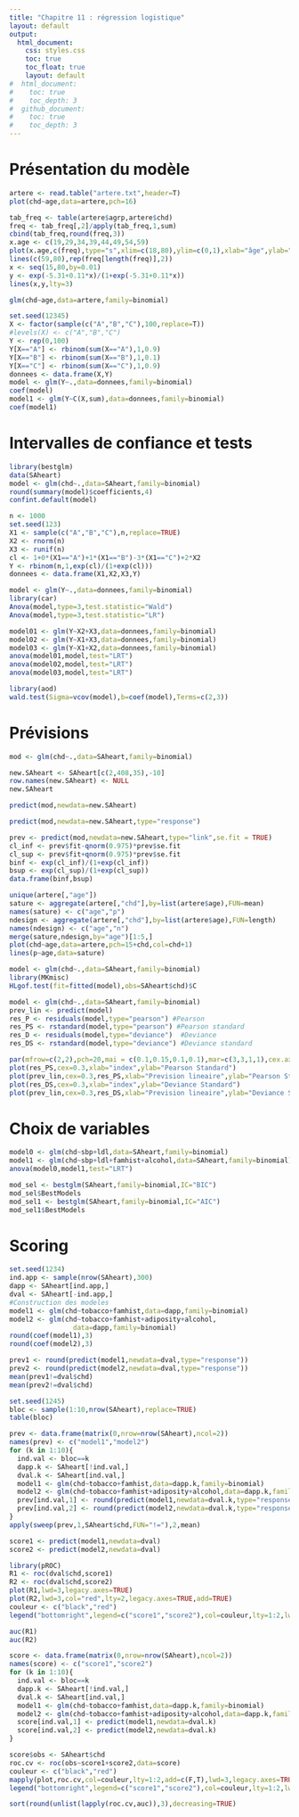 ```yaml
---
title: "Chapitre 11 : régression logistique"
layout: default
output: 
  html_document:
    css: styles.css
    toc: true
    toc_float: true
    layout: default
#  html_document:
#    toc: true
#    toc_depth: 3
#  github_document:
#    toc: true
#    toc_depth: 3
---
```


# Présentation du modèle

```r
artere <- read.table("artere.txt",header=T)
plot(chd~age,data=artere,pch=16)
```

```r
tab_freq <- table(artere$agrp,artere$chd)
freq <- tab_freq[,2]/apply(tab_freq,1,sum)
cbind(tab_freq,round(freq,3))
x.age <- c(19,29,34,39,44,49,54,59)
plot(x.age,c(freq),type="s",xlim=c(18,80),ylim=c(0,1),xlab="âge",ylab="freq")
lines(c(59,80),rep(freq[length(freq)],2))
x <- seq(15,80,by=0.01)
y <- exp(-5.31+0.11*x)/(1+exp(-5.31+0.11*x))
lines(x,y,lty=3)
```


```r
glm(chd~age,data=artere,family=binomial)
```


```r
set.seed(12345)
X <- factor(sample(c("A","B","C"),100,replace=T))
#levels(X) <- c("A","B","C")
Y <- rep(0,100)
Y[X=="A"] <- rbinom(sum(X=="A"),1,0.9)
Y[X=="B"] <- rbinom(sum(X=="B"),1,0.1)
Y[X=="C"] <- rbinom(sum(X=="C"),1,0.9)
donnees <- data.frame(X,Y)
model <- glm(Y~.,data=donnees,family=binomial)
coef(model)
model1 <- glm(Y~C(X,sum),data=donnees,family=binomial)
coef(model1)
```

# Intervalles de confiance et tests


```r
library(bestglm)
data(SAheart)
model <- glm(chd~.,data=SAheart,family=binomial)
round(summary(model)$coefficients,4)
confint.default(model)
```


```r
n <- 1000
set.seed(123)
X1 <- sample(c("A","B","C"),n,replace=TRUE)
X2 <- rnorm(n)
X3 <- runif(n)
cl <- 1+0*(X1=="A")+1*(X1=="B")-3*(X1=="C")+2*X2
Y <- rbinom(n,1,exp(cl)/(1+exp(cl)))
donnees <- data.frame(X1,X2,X3,Y)
```

```r
model <- glm(Y~.,data=donnees,family=binomial)
library(car)
Anova(model,type=3,test.statistic="Wald")
Anova(model,type=3,test.statistic="LR")

model01 <- glm(Y~X2+X3,data=donnees,family=binomial)
model02 <- glm(Y~X1+X3,data=donnees,family=binomial)
model03 <- glm(Y~X1+X2,data=donnees,family=binomial)
anova(model01,model,test="LRT")
anova(model02,model,test="LRT")
anova(model03,model,test="LRT")

library(aod)
wald.test(Sigma=vcov(model),b=coef(model),Terms=c(2,3))

```


# Prévisions


```r
mod <- glm(chd~.,data=SAheart,family=binomial)
```


```r
new.SAheart <- SAheart[c(2,408,35),-10]
row.names(new.SAheart) <- NULL
new.SAheart
```

```r
predict(mod,newdata=new.SAheart)
```

```r
predict(mod,newdata=new.SAheart,type="response")
```

```r
prev <- predict(mod,newdata=new.SAheart,type="link",se.fit = TRUE)
cl_inf <- prev$fit-qnorm(0.975)*prev$se.fit
cl_sup <- prev$fit+qnorm(0.975)*prev$se.fit
binf <- exp(cl_inf)/(1+exp(cl_inf))
bsup <- exp(cl_sup)/(1+exp(cl_sup))
data.frame(binf,bsup)
```


```r
unique(artere[,"age"])
sature <- aggregate(artere[,"chd"],by=list(artere$age),FUN=mean)
names(sature) <- c("age","p")
ndesign <- aggregate(artere[,"chd"],by=list(artere$age),FUN=length)
names(ndesign) <- c("age","n")
merge(sature,ndesign,by="age")[1:5,]
plot(chd~age,data=artere,pch=15+chd,col=chd+1)
lines(p~age,data=sature)
```


```r
model <- glm(chd~.,data=SAheart,family=binomial)
library(MKmisc)
HLgof.test(fit=fitted(model),obs=SAheart$chd)$C
```

```r
model <- glm(chd~.,data=SAheart,family=binomial)
prev_lin <- predict(model)
res_P <- residuals(model,type="pearson") #Pearson
res_PS <- rstandard(model,type="pearson") #Pearson standard
res_D <- residuals(model,type="deviance")  #Deviance
res_DS <- rstandard(model,type="deviance") #Deviance standard
```

```r
par(mfrow=c(2,2),pch=20,mai = c(0.1,0.15,0.1,0.1),mar=c(3,3,1,1),cex.axis=0.6,cex.lab=0.7,mgp=c(1.5,0.3,0),oma=c(1,0,0,0),tcl=-0.4)
plot(res_PS,cex=0.3,xlab="index",ylab="Pearson Standard")
plot(prev_lin,cex=0.3,res_PS,xlab="Prevision lineaire",ylab="Pearson Standard")
plot(res_DS,cex=0.3,xlab="index",ylab="Deviance Standard")
plot(prev_lin,cex=0.3,res_DS,xlab="Prevision lineaire",ylab="Deviance Standard")

```


# Choix de variables

```r
model0 <- glm(chd~sbp+ldl,data=SAheart,family=binomial)
model1 <- glm(chd~sbp+ldl+famhist+alcohol,data=SAheart,family=binomial)
anova(model0,model1,test="LRT")
```

```r
mod_sel <- bestglm(SAheart,family=binomial,IC="BIC")
mod_sel$BestModels
mod_sel1 <- bestglm(SAheart,family=binomial,IC="AIC")
mod_sel1$BestModels
```



# Scoring

```r
set.seed(1234)
ind.app <- sample(nrow(SAheart),300)
dapp <- SAheart[ind.app,]
dval <- SAheart[-ind.app,]
#Construction des modeles
model1 <- glm(chd~tobacco+famhist,data=dapp,family=binomial)
model2 <- glm(chd~tobacco+famhist+adiposity+alcohol,
                data=dapp,family=binomial)  
round(coef(model1),3)
round(coef(model2),3)

prev1 <- round(predict(model1,newdata=dval,type="response"))
prev2 <- round(predict(model2,newdata=dval,type="response"))
mean(prev1!=dval$chd)
mean(prev2!=dval$chd)
```


```r
set.seed(1245)
bloc <- sample(1:10,nrow(SAheart),replace=TRUE)
table(bloc)
```

```r
prev <- data.frame(matrix(0,nrow=nrow(SAheart),ncol=2))
names(prev) <- c("model1","model2")
for (k in 1:10){
  ind.val <- bloc==k
  dapp.k <- SAheart[!ind.val,]
  dval.k <- SAheart[ind.val,]
  model1 <- glm(chd~tobacco+famhist,data=dapp.k,family=binomial)
  model2 <- glm(chd~tobacco+famhist+adiposity+alcohol,data=dapp.k,family=binomial)  
  prev[ind.val,1] <- round(predict(model1,newdata=dval.k,type="response"))
  prev[ind.val,2] <- round(predict(model2,newdata=dval.k,type="response"))
}
apply(sweep(prev,1,SAheart$chd,FUN="!="),2,mean)
```


```r
score1 <- predict(model1,newdata=dval)
score2 <- predict(model2,newdata=dval)
```

```r
library(pROC)
R1 <- roc(dval$chd,score1)
R2 <- roc(dval$chd,score2)
plot(R1,lwd=3,legacy.axes=TRUE)
plot(R2,lwd=3,col="red",lty=2,legacy.axes=TRUE,add=TRUE)
couleur <- c("black","red")
legend("bottomright",legend=c("score1","score2"),col=couleur,lty=1:2,lwd=2,cex=0.75)

```

```r
auc(R1)
auc(R2)
```


```r
score <- data.frame(matrix(0,nrow=nrow(SAheart),ncol=2))
names(score) <- c("score1","score2")
for (k in 1:10){
  ind.val <- bloc==k
  dapp.k <- SAheart[!ind.val,]
  dval.k <- SAheart[ind.val,]
  model1 <- glm(chd~tobacco+famhist,data=dapp.k,family=binomial)
  model2 <- glm(chd~tobacco+famhist+adiposity+alcohol,data=dapp.k,family=binomial)  
  score[ind.val,1] <- predict(model1,newdata=dval.k)
  score[ind.val,2] <- predict(model2,newdata=dval.k)
}

```


```r
score$obs <- SAheart$chd
roc.cv <- roc(obs~score1+score2,data=score)
couleur <- c("black","red")
mapply(plot,roc.cv,col=couleur,lty=1:2,add=c(F,T),lwd=3,legacy.axes=TRUE)
legend("bottomright",legend=c("score1","score2"),col=couleur,lty=1:2,lwd=2,cex=0.75)
```

```r
sort(round(unlist(lapply(roc.cv,auc)),3),decreasing=TRUE)
```


